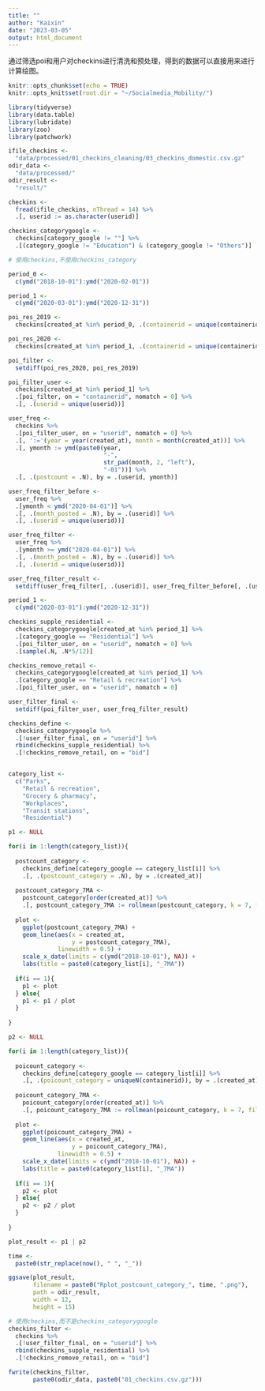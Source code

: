 ```yaml
---
title: ""
author: "Kaixin"
date: "2023-03-05"
output: html_document
---
```


通过筛选poi和用户对checkins进行清洗和预处理，得到的数据可以直接用来进行计算绘图。

```r
knitr::opts_chunk$set(echo = TRUE)
knitr::opts_knit$set(root.dir = "~/Socialmedia_Mobility/")
```


```r
library(tidyverse)
library(data.table)
library(lubridate)
library(zoo)
library(patchwork)

ifile_checkins <-
  "data/processed/01_checkins_cleaning/03_checkins_domestic.csv.gz"
odir_data <-
  "data/processed/"
odir_result <-
  "result/"
```


```r
checkins <- 
  fread(ifile_checkins, nThread = 14) %>%
  .[, userid := as.character(userid)]
```


```r
checkins_categorygoogle <-
  checkins[category_google != ""] %>%
  .[(category_google != "Education") & (category_google != "Others")]
```


```r
# 使用checkins,不使用checkins_category

period_0 <-
  c(ymd("2018-10-01"):ymd("2020-02-01"))

period_1 <-
  c(ymd("2020-03-01"):ymd("2020-12-31"))

poi_res_2019 <-
  checkins[created_at %in% period_0, .(containerid = unique(containerid))]

poi_res_2020 <-
  checkins[created_at %in% period_1, .(containerid = unique(containerid))]

poi_filter <-
  setdiff(poi_res_2020, poi_res_2019)

poi_filter_user <-
  checkins[created_at %in% period_1] %>%
  .[poi_filter, on = "containerid", nomatch = 0] %>%
  .[, .(userid = unique(userid))]
```


```r
user_freq <-
  checkins %>%
  .[poi_filter_user, on = "userid", nomatch = 0] %>%
  .[, ':='(year = year(created_at), month = month(created_at))] %>%
  .[, ymonth := ymd(paste0(year,
                           "-",
                           str_pad(month, 2, "left"),
                           "-01"))] %>%
  .[, .(postcount = .N), by = .(userid, ymonth)]
```


```r
user_freq_filter_before <-
  user_freq %>%
  .[ymonth < ymd("2020-04-01")] %>%
  .[, .(month_posted = .N), by = .(userid)] %>%
  .[, .(userid = unique(userid))]

user_freq_filter <-
  user_freq %>%
  .[ymonth >= ymd("2020-04-01")] %>%
  .[, .(month_posted = .N), by = .(userid)] %>%
  .[, .(userid = unique(userid))]

user_freq_filter_result <-
  setdiff(user_freq_filter[, .(userid)], user_freq_filter_before[, .(userid)])
```


```r
period_1 <-
  c(ymd("2020-03-01"):ymd("2020-12-31"))

checkins_supple_residential <-
  checkins_categorygoogle[created_at %in% period_1] %>%
  .[category_google == "Residential"] %>%
  .[poi_filter_user, on = "userid", nomatch = 0] %>%
  .[sample(.N, .N*5/12)]

checkins_remove_retail <-
  checkins_categorygoogle[created_at %in% period_1] %>%
  .[category_google == "Retail & recreation"] %>%
  .[poi_filter_user, on = "userid", nomatch = 0]
```


```r
user_filter_final <-
  setdiff(poi_filter_user, user_freq_filter_result)

checkins_define <- 
  checkins_categorygoogle %>%
  .[!user_filter_final, on = "userid"] %>%
  rbind(checkins_supple_residential) %>%
  .[!checkins_remove_retail, on = "bid"]


category_list <- 
  c("Parks",
    "Retail & recreation",
    "Grocery & pharmacy",
    "Workplaces",
    "Transit stations",
    "Residential")

p1 <- NULL

for(i in 1:length(category_list)){
  
  postcount_category <-
    checkins_define[category_google == category_list[i]] %>%
    .[, .(postcount_category = .N), by = .(created_at)]
  
  postcount_category_7MA <-
    postcount_category[order(created_at)] %>%
    .[, postcount_category_7MA := rollmean(postcount_category, k = 7, fill = NA)]
  
  plot <-
    ggplot(postcount_category_7MA) +
    geom_line(aes(x = created_at, 
                  y = postcount_category_7MA),
              linewidth = 0.5) +
    scale_x_date(limits = c(ymd("2018-10-01"), NA)) +
    labs(title = paste0(category_list[i], "_7MA")) 
  
  if(i == 1){
    p1 <- plot
  } else{
    p1 <- p1 / plot
  }
  
}

p2 <- NULL

for(i in 1:length(category_list)){
  
  poicount_category <-
    checkins_define[category_google == category_list[i]] %>%
    .[, .(poicount_category = uniqueN(containerid)), by = .(created_at)]
  
  poicount_category_7MA <-
    poicount_category[order(created_at)] %>%
    .[, poicount_category_7MA := rollmean(poicount_category, k = 7, fill = NA)]
  
  plot <-
    ggplot(poicount_category_7MA) +
    geom_line(aes(x = created_at, 
                  y = poicount_category_7MA),
              linewidth = 0.5) +
    scale_x_date(limits = c(ymd("2018-10-01"), NA)) +
    labs(title = paste0(category_list[i], "_7MA")) 
  
  if(i == 1){
    p2 <- plot
  } else{
    p2 <- p2 / plot
  }
  
}

plot_result <- p1 | p2

time <-
  paste0(str_replace(now(), " ", "_"))

ggsave(plot_result,
       filename = paste0("Rplot_postcount_category_", time, ".png"),
       path = odir_result,
       width = 12,
       height = 15)
```


```r
# 使用checkins,而不是checkins_categorygoogle
checkins_filter <- 
  checkins %>%
  .[!user_filter_final, on = "userid"] %>%
  rbind(checkins_supple_residential) %>%
  .[!checkins_remove_retail, on = "bid"]

fwrite(checkins_filter,
       paste0(odir_data, paste0("01_checkins.csv.gz")))
```








